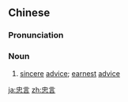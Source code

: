 ==Chinese==
{{zh-forms}}

===Pronunciation===
{{zh-pron
|m=zhōngyán
|c=zung1 jin4
|mn=qz,tw,xm:tiong-giân/zz:tiong-gân
|cat=n
}}

===Noun===
{{zh-noun}}

# [[sincere]] [[advice]]; [[earnest]] [[advice]]

[[ja:忠言]]
[[zh:忠言]]
